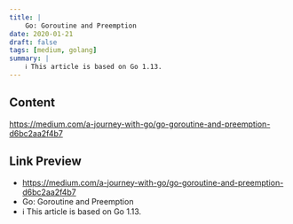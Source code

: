 ```yaml
---
title: |
    Go: Goroutine and Preemption
date: 2020-01-21
draft: false
tags: [medium, golang]
summary: |
    ℹ️ This article is based on Go 1.13.
---
```


## Content

https://medium.com/a-journey-with-go/go-goroutine-and-preemption-d6bc2aa2f4b7

## Link Preview

- https://medium.com/a-journey-with-go/go-goroutine-and-preemption-d6bc2aa2f4b7
- Go: Goroutine and Preemption
- ℹ️ This article is based on Go 1.13.
